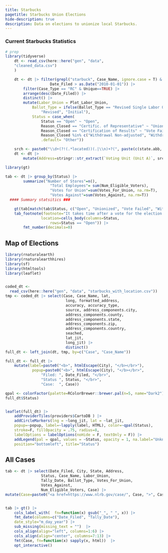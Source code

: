```yaml
---
title: Starbucks
pagetitle: Starbucks Union Elections
hide-description: true 
description: Data on elections to unionize local Starbucks.
---
```


### Current Starbucks Statistics

```r

# prep
library(tidyverse)
    dt <- read_csv(here::here("gen", "data", 
    "cleaned_data.csv")
    )

    dt <- dt |> filter(grepl("starbuck", Case_Name, ignore.case = T) & 
                    Date_Filed > as.Date("2010-01-01")) |> 
        filter(Case_Type == "RC" & Unique==TRUE) |> 
        arrange(desc(Date_Filed)) |> 
        distinct() |> 
        mutate(Labor_Union = Plot_Labor_Union, 
            Ballot_Type = ifelse(Ballot_Type == "Revised Single Labor Org",
                "Revised", "Initial"), 
            Status = case_when(
                Status == "Open" ~ "Open", 
                Reason_Closed == "Certific. of Representative" ~ "Unionized", 
                Reason_Closed == "Certification of Results" ~ "Vote Failed", 
                Reason_Closed %in% c("Withdrawal Non-adjusted", "Withdrawl Adjusted") ~ "Withdrawn", 
                .default= "Other"))

    srch <- paste0("\\d+(?!(.*located))(.|\\n)+?(", paste(c(state.abb, state.name), collapse="|"),")")
    dt <- dt |> 
        mutate(Address=stringr::str_extract(`Voting Unit (Unit A)`, srch))     

```

```r

library(gt)

tab <- dt |> group_by(Status) |> 
        summarize("Number of Stores"=n(),
                    "Total Employees"= sum(Num_Eligible_Voters), 
                    "Votes for Union"=sum(Votes_For_Union, na.rm=T), 
                    "Votes Against"=sum(Votes_Against, na.rm=T)) 
  #### Summary statsitics ###

    gt(tab[match(tab$Status, c("Open", "Unionized", "Vote Failed", "Withdrawn", "Other")), ]) |> 
    tab_footnote(footnote="It takes time after a vote for the election to be finalized so open cases can have votes counted already.", 
                location=cells_body(columns=Status, 
                    rows=Status == "Open")) |> 
        fmt_number(decimals=0)
```

## Map of Elections
```r
library(rnaturalearth)
library(rnaturalearthhires)
library(sf)
library(htmltools)
library(leaflet)


coded_dt <-
  read_csv(here::here("gen", "data", "starbucks_with_location.csv"))
tmp <- coded_dt |> select(Case, Case_Name, lat, 
                           long, formatted_address, 
                           accuracy, accuracy_type, 
                           source, address_components.city, 
                           address_components.county, 
                           address_components.state, 
                           address_components.zip, 
                           address_components.country,
                           seached, 
                           lat_jit, 
                           long_jit) |> 
                           distinct()
full_dt <- left_join(dt, tmp, by=c("Case", "Case_Name"))

full_dt <- full_dt |> 
    mutate(label=paste0("<b>", htmlEscape(City), "</b></br>"), 
            popup=paste0("<b>", htmlEscape(City), "</b></br>",
                "Filed: ", Date_Filed, "</br>",
                "Status ", Status, "</br>",
                "Case:  ", Case))

qpal <- colorFactor(palette=RColorBrewer::brewer.pal(n=5, name="Dark2"), 
full_dt$Status)


leaflet(full_dt) |> 
    addProviderTiles(providers$CartoDB ) |> 
    addCircleMarkers(lng = ~long_jit, lat = ~lat_jit, 
    popup=~popup, label=~lapply(label, HTML), color=~qpal(Status), 
    stroke=F, fillOpacity = .75, radius=8, 
    labelOptions = labelOptions(noHide = F, textOnly = F)) |> 
    addLegend(pal = qpal, values = ~Status, opacity = 1, na.label="Unknown", 
    position="bottomleft", title="Status")

```

## All Cases

```r

  
tab <- dt |> select(Date_Filed, City, State, Address, 
                Status, Case_Name, Labor_Union,
                Tally_Date, Ballot_Type, Votes_For_Union, 
                Votes_Against,
                Num_Eligible_Voters, Case) |> 
mutate(Case=paste0("<a href=https://www.nlrb.gov/case/", Case, ">", Case, "</a>"))


tab |> gt() |> 
    cols_label_with(  fn=function(x) gsub("_", " ", x)) |>
    fmt_date(columns=c("Date_Filed", "Tally_Date"), 
    date_style="m_day_year") |> 
    sub_missing(missing_text = "")  |> 
    cols_align(align="left", columns=1:6) |> 
    cols_align(align="center", columns=7:13) |>
    fmt(Case, fn=function(x) sapply(x, html))  |>
    opt_interactive()

```



